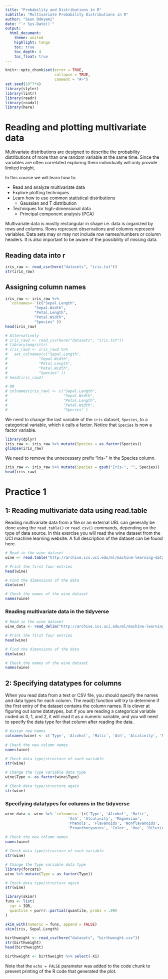 ```yaml
---
title: "Probability and Distributions in R"
subtitle: "Multivariate Probability Distributions in R"
author: "Seun Odeyemi"
date: "`r Sys.Date()`"
output:
  html_document:
    theme: united
    highlight: tango
    toc: true
    toc_depth: 4
    toc_float: true
---
```


```r
knitr::opts_chunk$set(error = TRUE, 
                      collapse = TRUE, 
                      comment = "#>")
set.seed(10^7*4)
library(styler)
library(lintr)
library(readr)
library(readxl)
library(here)
```


# Reading and plotting multivariate data

Multivariate distributions are designed to describe the probability distributions of more than one random variable at the same time. Since the variables are often correlated exploring them individually will only provide limited insight. 

In this course we will learn how to:

* Read and analyze multivariate data
* Explore plotting techniques
* Learn how to use common statistical distributions
  * Gaussian and T distribution
* Techniques for high-dimensional data
  * Principal component analysis (PCA)

Multivariate data is mostly rectangular in shape i.e. data is organized by rows and columns. Rows represent observations and columns represent variables. Data sets may or may not include row names/numbers or column headers. It is also important to be aware of the possibility of missing data. 

## Reading data into r

```r
iris_raw <- read_csv(here("datasets", "iris.txt"))
str(iris_raw)
```

## Assigning column names

```r
iris_raw <- iris_raw %>% 
  `colnames<-`(c("Sepal.Length", 
             "Sepal.Width", 
             "Petal.Length", 
             "Petal.Width",  
             "Species" )) 
head(iris_raw)

# Alternatively
# iris_raw2 <- read_csv(here("datasets", "iris.txt"))
# library(magrittr)
# iris_raw2 <- iris_raw2 %>%
#   set_colnames(c("Sepal.Length", 
#              "Sepal.Width", 
#              "Petal.Length", 
#              "Petal.Width",  
#              "Species" ))
# head(iris_raw2)

# OR
# colnames(iris_raw) <- c("Sepal.Length", 
#                         "Sepal.Width", 
#                         "Petal.Length", 
#                         "Petal.Width", 
#                         "Species" )
```

We need to change the last variable of the `iris` dataset, `Species`, to a categorical variable, which `R` calls a factor. Notice that `Species` is now a factor variable. 

```r
library(dplyr)
iris_raw <- iris_raw %>% mutate(Species = as.factor(Species))
glimpse(iris_raw)
```

We need to remove the unnecessary prefix "Iris-" in the Species column.

```r
iris_raw <- iris_raw %>% mutate(Species = gsub("Iris-", "", Species))
head(iris_raw)
```

# Practice 1

## 1: Reading multivariate data using read.table

Reading multivariate data from a file or an external URL can generally be done using the `read.table()` or `read.csv()` commands, depending on the type of data source. In this exercise you will read the wine dataset from the UCI machine learning website. A full description of the dataset can be found here.

```r
# Read in the wine dataset
wine <- read.table("http://archive.ics.uci.edu/ml/machine-learning-databases/wine/wine.data", sep = ",")

# Print the first four entries
head(wine)

# Find the dimensions of the data
dim(wine)

# Check the names of the wine dataset 
names(wine)
```

### Reading multivariate data in the tidyverse

```r
# Read in the wine dataset
wine_data <- read_delim("http://archive.ics.uci.edu/ml/machine-learning-databases/wine/wine.data", delim = ",")

# Print the first four entries
head(wine)

# Find the dimensions of the data
dim(wine)

# Check the names of the wine dataset 
names(wine)
```

## 2: Specifying datatypes for columns

When you read data from a text or CSV file, you should specify the names and data types for each column. The read() function will try to determine if the first entry of the dataset contains the column names. R is clever at figuring out some datatypes, but if you are reading a categorical variable coded as 0, 1, and 2, it will read it as a numeric variable, and you will need to specify the data type for that column after reading the data.

```r
# Assign new names
colnames(wine) <- c('Type', 'Alcohol', 'Malic', 'Ash', 'Alcalinity', 'Magnesium', 'Phenols', 'Flavanoids', 'Nonflavanoids','Proanthocyanins', 'Color', 'Hue', 'Dilution', 'Proline')
                      
# Check the new column names
names(wine)

# Check data type/structure of each variable
str(wine)

# Change the Type variable data type
wine$Type <- as.factor(wine$Type)

# Check data type/structure again 
str(wine)
```

### Specifying datatypes for columns in the tidyverse

```r
wine_data <- wine %>% `colnames<-`(c('Type', 'Alcohol', 'Malic', 
                            'Ash', 'Alcalinity', 'Magnesium', 
                            'Phenols', 'Flavanoids', 'Nonflavanoids',
                            'Proanthocyanins', 'Color', 'Hue', 'Dilution', 'Proline')) 
                      
# Check the new column names
names(wine)

# Check data type/structure of each variable
str(wine)

# Change the Type variable data type
library(forcats)
wine %>% mutate(Type = as_factor(Type))

# Check data type/structure again 
str(wine)
```

```r
library(skimr)
funs <- list(
  iqr = IQR,
  quantile = purrr::partial(quantile, probs = .99)
)

skim_with(numeric = funs, append = FALSE)
skim(iris, Sepal.Length)
```


```r
birthweight <- read_csv(here("datasets", "birthweight.csv"))
str(birthweight)
head(birthweight)

birthweight <- birthweight %>% select(-X1)
```

Note that the `echo = FALSE` parameter was added to the code chunk to prevent printing of the R code that generated the plot.
